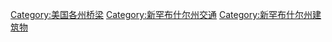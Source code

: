 
{{Commons category|Bridges in New Hampshire}}

[[Category:美国各州桥梁|Category:美国各州桥梁]]
[[Category:新罕布什尔州交通|Category:新罕布什尔州交通]]
[[Category:新罕布什尔州建筑物|Category:新罕布什尔州建筑物]]